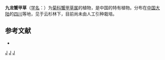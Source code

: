 {{Speciesbox
| name = 九龙蟹甲草
| status = 
| status_system = 
| image =
| genus = Parasenecio
| species = jiulongensis
| authority = [[陈艺林|Y. L. Chen]]
}}

'''九龙蟹甲草'''（[[学名|学名]]：{{lang|la|''Parasenecio jiulongensis''}}）为[[菊科|菊科]][[蟹甲草属|蟹甲草属]]的植物，是中国的特有植物。分布在[[中国大陆|中国大陆]]的[[四川|四川]]等地，见于云杉林下，目前尚未由人工引种栽培。

== 参考文献 ==
<div class="references-small">
* {{cite web| url =http://www.bioinfo.cn/db05/KmzwSpecies.php?action=view&id=5138| title =九龙蟹甲草| work =《中国高等植物数据库全库》| publisher =中国科学院微生物研究所| author =昆明植物研究所| accessdate =2009-02-25| deadurl =yes| archiveurl =https://web.archive.org/web/20160305045020/http://www.bioinfo.cn/db05/KmzwSpecies.php?action=view&id=5138| archivedate =2016-03-05}}
</div>
{{Taxonbar|from=Q10879680}}

[[Category:蟹甲草属|J]]
[[Category:中國特有植物|J]]
[[Category:四川植物|J]]